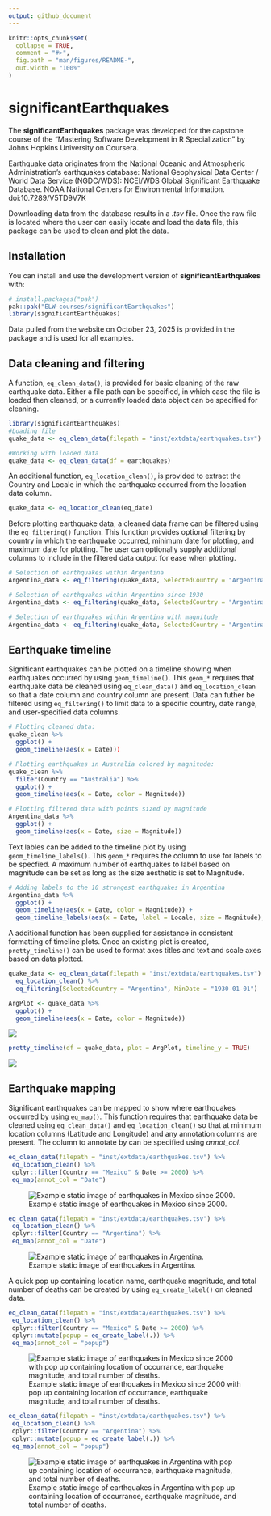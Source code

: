 ```yaml
---
output: github_document
---
```


<!-- README.md is generated from README.Rmd. Please edit that file -->

```r
knitr::opts_chunk$set(
  collapse = TRUE,
  comment = "#>",
  fig.path = "man/figures/README-",
  out.width = "100%"
)
```

# significantEarthquakes

<!-- badges: start -->
<!-- badges: end -->

The **significantEarthquakes** package was developed for the capstone course of the "Mastering Software Development in R Specialization" by Johns Hopkins University on Coursera.

Earthquake data originates from the National Oceanic and Atmospheric Administration's earthquakes database: 
National Geophysical Data Center / World Data Service (NGDC/WDS): NCEI/WDS Global Significant Earthquake Database. NOAA National Centers for Environmental Information. doi:10.7289/V5TD9V7K

Downloading data from the database results in a *.tsv* file. Once the raw file is located where the user can easily locate and load the data file, this package can be used to clean and plot the data.

## Installation

You can install and use the development version of **significantEarthquakes** with: 

``` r 
# install.packages("pak")
pak::pak("ELW-courses/significantEarthquakes")
library(significantEarthquakes)
```
Data pulled from the website on October 23, 2025 is provided in the package and is used for all examples.


## Data cleaning and filtering

A function, `eq_clean_data()`, is provided for basic cleaning of the raw earthquake data. Either a file path can be specified, in which case the file is loaded then cleaned, or a currently loaded data object can be specified for cleaning.

``` r
library(significantEarthquakes)
#Loading file
quake_data <- eq_clean_data(filepath = "inst/extdata/earthquakes.tsv")

#Working with loaded data
quake_data <- eq_clean_data(df = earthquakes)
```

An additional function, `eq_location_clean()`, is provided to extract the Country and Locale in which the earthquake occurred from the location data column.

``` r
quake_data <- eq_location_clean(eq_date)
```

Before plotting earthquake data, a cleaned data frame can be filtered using the `eq_filtering()` function. This function provides optional filtering by country in which the earthquake occurred, minimum date for plotting, and maximum date for plotting. The user can optionally supply additional columns to include in the filtered data output for ease when plotting.

``` r
# Selection of earthquakes within Argentina
Argentina_data <- eq_filtering(quake_data, SelectedCountry = "Argentina")

# Selection of earthquakes within Argentina since 1930
Argentina_data <- eq_filtering(quake_data, SelectedCountry = "Argentina", MinDate = "1930-01-01")

# Selection of earthquakes within Argentina with magnitude
Argentina_data <- eq_filtering(quake_data, SelectedCountry = "Argentina", groupingBy = c("Magnitude"))
```

## Earthquake timeline

Significant earthquakes can be plotted on a timeline showing when earthquakes occurred by using `geom_timeline()`. This `geom_*` requires that earthquake data be cleaned using `eq_clean_data()` and `eq_location_clean` so that a date column and country column are present. Data can futher be filtered using `eq_filtering()` to limit data to a specific country, date range, and user-specified data columns. 

``` r
# Plotting cleaned data:
quake_clean %>%
  ggplot() +
  geom_timeline(aes(x = Date)))

# Plotting earthquakes in Australia colored by magnitude:
quake_clean %>%
  filter(Country == "Australia") %>%
  ggplot() +
  geom_timeline(aes(x = Date, color = Magnitude))

# Plotting filtered data with points sized by magnitude
Argentina_data %>%
  ggplot() +
  geom_timeline(aes(x = Date, size = Magnitude))
```
Text lables can be added to the timeline plot by using `geom_timeline_labels()`. This `geom_*` requires the column to use for labels to be specfied. A maximum number of earthquakes to label based on magnitude can be set as long as the size aesthetic is set to Magnitude.

``` r 
# Adding labels to the 10 strongest earthquakes in Argentina
Argentina_data %>%
  ggplot() +
  geom_timeline(aes(x = Date, color = Magnitude)) +
  geom_timeline_labels(aes(x = Date, label = Locale, size = Magnitude), n_max = 10)
```
A additional function has been supplied for assistance in consistent formatting of timeline plots. Once an existing plot is created, `pretty_timeline()` can be used to format axes titles and text and scale axes based on data plotted.

``` r
quake_data <- eq_clean_data(filepath = "inst/extdata/earthquakes.tsv") %>%
  eq_location_clean() %>% 
  eq_filtering(SelectedCountry = "Argentina", MinDate = "1930-01-01")

ArgPlot <- quake_data %>%
  ggplot() +
  geom_timeline(aes(x = Date, color = Magnitude))
```  
![](https://github.com/ELW-courses/significantEarthquakes/blob/main/man/figures/Argentina_timeline.png?raw=true)
``` r
pretty_timeline(df = quake_data, plot = ArgPlot, timeline_y = TRUE)
```
![](https://github.com/ELW-courses/significantEarthquakes/blob/main/man/figures/Argentina_timeline_pretty.png?raw=true)


## Earthquake mapping

Significant earthquakes can be mapped to show where earthquakes occurred by using `eq_map()`. This function requires that earthquake data be cleaned using `eq_clean_data()` and `eq_location_clean()` so that at minimum location columns (Latitude and Longitude) and any annotation columns are present. The column to annotate by can be specified using *annot_col*.

``` r
eq_clean_data(filepath = "inst/extdata/earthquakes.tsv") %>%
 eq_location_clean() %>%
 dplyr::filter(Country == "Mexico" & Date >= 2000) %>%
 eq_map(annot_col = "Date")
```
![Example static image of earthquakes in Mexico since 2000.](https://github.com/ELW-courses/significantEarthquakes/blob/main/man/figures/Mexico_leaflet_example.png?raw=true)

``` r
eq_clean_data(filepath = "inst/extdata/earthquakes.tsv") %>%
 eq_location_clean() %>%
 dplyr::filter(Country == "Argentina") %>%
 eq_map(annot_col = "Date")
```
![Example static image of earthquakes in Argentina.](https://github.com/ELW-courses/significantEarthquakes/blob/main/man/figures/Argentina_leaflet_example.png?raw=true)

A quick pop up containing location name, earthquake magnitude, and total number of deaths can be created by using `eq_create_label()` on cleaned data.

``` r
eq_clean_data(filepath = "inst/extdata/earthquakes.tsv") %>%
 eq_location_clean() %>%
 dplyr::filter(Country == "Mexico" & Date >= 2000) %>%
 dplyr::mutate(popup = eq_create_label(.)) %>%
 eq_map(annot_col = "popup")
```
![Example static image of earthquakes in Mexico since 2000 with pop up containing location of occurrance, earthquake magnitude, and total number of deaths.](https://github.com/ELW-courses/significantEarthquakes/blob/main/man/figures/Mexico_leaflet_modified.png?raw=true)

``` r
eq_clean_data(filepath = "inst/extdata/earthquakes.tsv") %>%
 eq_location_clean() %>%
 dplyr::filter(Country == "Argentina") %>%
 dplyr::mutate(popup = eq_create_label(.)) %>%
 eq_map(annot_col = "popup")
```
![Example static image of earthquakes in Argentina with pop up containing location of occurrance, earthquake magnitude, and total number of deaths.](https://github.com/ELW-courses/significantEarthquakes/blob/main/man/figures/Argentina_leaflet_modified.png?raw=true)
